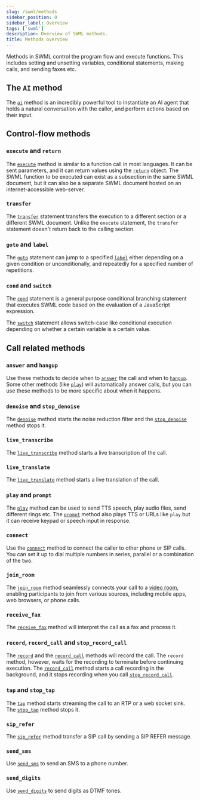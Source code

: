 ```yaml
---
slug: /swml/methods
sidebar_position: 0
sidebar_label: Overview
tags: ['swml']
description: Overview of SWML methods.
title: Methods overview
---
```



Methods in SWML control the program flow and execute functions.
This includes setting and unsetting variables, conditional statements,
making calls, and sending faxes etc.

## **The `AI` method**

The [`ai`](./ai/index.mdx) method is an incredibly powerful tool to instantiate an AI agent
that holds a natural conversation with the caller, and perform actions based on their input.

## **Control-flow methods**

### `execute` and `return`

The [`execute`](./execute.mdx) method is similar to a function call in most languages. It can be sent parameters,
and it can return values using the [`return`](./return.mdx) object. The SWML function to be executed can
exist as a subsection in the same SWML document, but it can also be a separate SWML document hosted on
an internet-accessible web-server.

### `transfer`

The [`transfer`](/swml/methods/transfer) statement transfers the execution to a different section or
a different SWML document. Unlike the `execute` statement, the `transfer` statement doesn't return
back to the calling section.

### `goto` and `label`

The [`goto`](./goto.mdx) statement can jump to a specified [`label`](./label.mdx) either depending on a
given condition or unconditionally, and repeatedly for a specified number of repetitions.

### `cond` and `switch`

The [`cond`](./cond.mdx) statement is a general purpose conditional branching statement that
executes SWML code based on the evaluation of a JavaScript expression.

The [`switch`](./switch.mdx) statement allows switch-case like conditional execution depending on whether a certain variable is
a certain value.

## **Call related methods**

### `answer` and `hangup`

Use these methods to decide when to [`answer`](./answer.mdx) the call
and when to [`hangup`](./hangup.mdx). Some other methods (like [`play`](./play.mdx))
will automatically answer calls, but you can use these methods to be more
specific about when it happens.

### `denoise` and `stop_denoise`

The [`denoise`](./denoise.mdx) method starts the noise reduction filter and the
[`stop_denoise`](./stop_denoise.mdx) method stops it.


### `live_transcribe`

The [`live_transcribe`](./live_transcribe/index.mdx) method starts a live transcription of the call.

### `live_translate`

The [`live_translate`](./live_translate/index.mdx) method starts a live translation of the call.

### `play` and `prompt`

The [`play`](./play.mdx) method can be used to send TTS speech, play audio files, send different rings etc.
The [`prompt`](./prompt.mdx) method also plays TTS or URLs like `play` but it can receive
keypad or speech input in response.

### `connect`

Use the [`connect`](./connect/index.mdx) method to connect the caller to other phone or SIP calls.
You can set it up to dial multiple numbers in series, parallel or a combination of the two.

### `join_room`

The [`join_room`](./join_room.mdx) method seamlessly connects your call to a
[video room](/video/conference), enabling participants to
join from various sources, including mobile apps, web browsers, or phone calls.

### `receive_fax`

The [`receive_fax`](./receive_fax.mdx) method will interpret the call as a fax and process it.

### `record`, `record_call` and `stop_record_call`

The [`record`](./record.mdx) and the [`record_call`](./record_call.mdx) methods will record
the call. The `record` method, however, waits for the recording to terminate before continuing
execution. The [`record_call`](./record_call.mdx) method starts a call recording in the
background, and it stops recording when you call [`stop_record_call`](./stop_record_call.mdx).

### `tap` and `stop_tap`

The [`tap`](./tap.mdx) method starts streaming the call to an RTP or a web socket sink.
The [`stop_tap`](./stop_tap.mdx) method stops it.

### `sip_refer`

The [`sip_refer`](./sip_refer.mdx) method transfer a SIP call by sending a SIP REFER
message.

### `send_sms`

Use [`send_sms`](./send_sms.mdx) to send an SMS to a phone number.

### `send_digits`

Use [`send_digits`](./send_digits.mdx) to send digits as DTMF tones.
